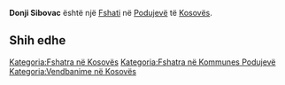 {{Fshat në Kosovës
 | Emri                = Donji Sibovac
 | EmriAlt                = Doni Sibovac,Donji Sibovac,Siboc i Poshtem,Siboc i Poshtëm,Siboci i Poshtem,Siboci i Poshtëm,Sibolci i Poshtem,Sibolci i Poshtëm,Vindeni i Poshtem,Vindeni i Poshtëm,Доњи Сибовац
 | Emri (Rasa dhanore) = 
 | Figura              = 
 | Shteti              = Kosovës
 | Komuna              = Podujevë
 | Kodi postar         = 
 | Sipërfaqja          = 

 | Popullsia           = 

 | Regj. i popullsisë  = 
 | Dend. e popullsisë  = 
 | Faqja zyrtare       = 
 <!--- Koordinatat ----> 
 | Gjerësia            = 42.84278
 | Gjatësia            = 21.2
 | Lartësia            = 
}}
'''Donji Sibovac''' është një [[Fshati]] në [[Podujevë]] të [[Kosovës]].

<!-- == Gjeografia == -->
<!-- == Historia == -->
<!-- == Demografia == -->
== Shih edhe ==
{{Komuna Podujevë}}
{{Kosovo-Administrata-Cung}}

[[Kategoria:Fshatra në Kosovës]]
[[Kategoria:Fshatra në Kommunes Podujevë]]
[[Kategoria:Vendbanime në Kosovës]]